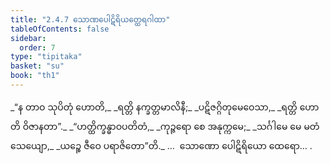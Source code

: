 ```yaml
---
title: "2.4.7 သောဏပေါဋိရိယတ္ထေရဂါထာ"
tableOfContents: false
sidebar:
  order: 7
type: "tipitaka"
basket: "su"
book: "th1"
---
```



<DynamicBreadcrumb />

<Division number="193" book="th1" e="ch" v="19" p="257">

<Paragraph number="388" type="verses" book="th1">
_“န တာဝ သုပိတုံ ဟောတိ,_  
_ရတ္တိ နက္ခတ္တမာလိနီ;_  
_ပဋိဇဂ္ဂိတုမေဝေသာ,_  
_ရတ္တိ ဟောတိ ဝိဇာနတာ”._  

</Paragraph>

</Division>
<Division number="194" book="th1" e="ch" v="19" p="257">

<Paragraph number="389" type="verses" book="th1">
_“ဟတ္ထိက္ခန္ဓာဝပတိတံ,_  
_ကုဉ္ဇရော စေ အနုက္ကမေ;_  
_သင်္ဂါမေ မေ မတံ သေယျော,_  
_ယဉ္စေ ဇီဝေ ပရာဇိတော”တိ._  


</Paragraph>
</Division>

<Paragraph number="390" type="center" book="th1">
…  သောဏော ပေါဋိရိယော ထေရော… .
</Paragraph>